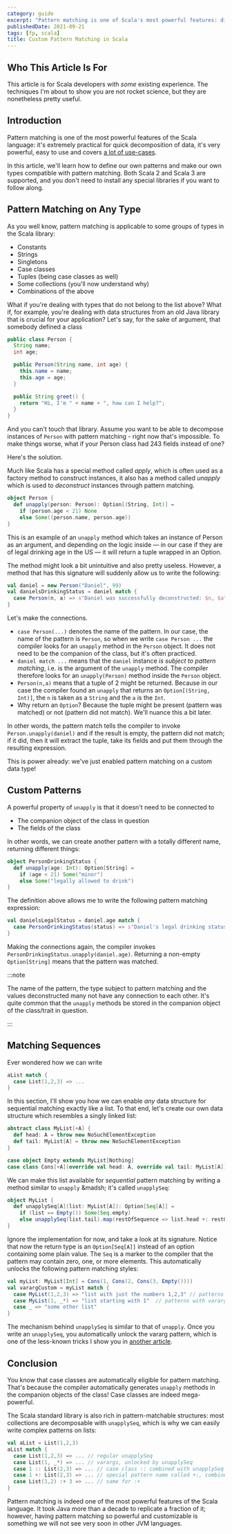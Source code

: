 ```yaml
---
category: guide
excerpt: "Pattern matching is one of Scala's most powerful features: discover how to customize it and create your own patterns in this article"
publishedDate: 2021-09-21
tags: [fp, scala]
title: Custom Pattern Matching in Scala
---
```


## Who This Article Is For

This article is for Scala developers with _some_ existing experience. The techniques I'm about to show you are not rocket science, but they are nonetheless pretty useful.

## Introduction

Pattern matching is one of the most powerful features of the Scala language: it's extremely practical for quick decomposition of data, it's very powerful, easy to use and covers [a lot of use-cases](/articles/8-pattern-matching-tricks-in-scala).

In this article, we'll learn how to define our own patterns and make our own types compatible with pattern matching. Both Scala 2 and Scala 3 are supported, and you don't need to install any special libraries if you want to follow along.

## Pattern Matching on Any Type

As you well know, pattern matching is applicable to some groups of types in the Scala library:

- Constants
- Strings
- Singletons
- Case classes
- Tuples (being case classes as well)
- Some collections (you'll now understand why)
- Combinations of the above

What if you're dealing with types that do not belong to the list above? What if, for example, you're dealing with data structures from an old Java library that is crucial for your application? Let's say, for the sake of argument, that somebody defined a class

```java
public class Person {
  String name;
  int age;

  public Person(String name, int age) {
    this.name = name;
    this.age = age;
  }

  public String greet() {
    return "Hi, I'm " + name + ", how can I help?";
  }
}
```

And you can't touch that library. Assume you want to be able to decompose instances of `Person` with pattern matching - right now that's impossible. To make things worse, what if your Person class had 243 fields instead of one?

Here's the solution.

Much like Scala has a special method called _apply_, which is often used as a factory method to construct instances, it also has a method called _unapply_ which is used to _deconstruct_ instances through pattern matching.

```scala
object Person {
  def unapply(person: Person): Option[(String, Int)] =
    if (person.age < 21) None
    else Some((person.name, person.age))
}
```

This is an example of an `unapply` method which takes an instance of Person as an argument, and depending on the logic inside &mdash; in our case if they are of legal drinking age in the US &mdash; it will return a tuple wrapped in an Option.

The method might look a bit unintuitive and also pretty useless. However, a method that has this signature will suddenly allow us to write the following:

```scala
val daniel = new Person("Daniel", 99)
val danielsDrinkingStatus = daniel match {
  case Person(n, a) => s"Daniel was successfully deconstructed: $n, $a"
}
```

Let's make the connections.

- `case Person(...)` denotes the name of the pattern. In our case, the name of the pattern is `Person`, so when we write `case Person ...` the compiler looks for an `unapply` method in the `Person` object. It does not need to be the companion of the class, but it's often practiced.
- `daniel match ...` means that the `daniel` instance _is subject to pattern matching_, i.e. is the argument of the `unapply` method. The compiler therefore looks for an `unapply(Person)` method inside the `Person` object.
- `Person(n,a)` means that a tuple of 2 might be returned. Because in our case the compiler found an `unapply` that returns an `Option[(String, Int)]`, the `n` is taken as a `String` and the `a` is the `Int`.
- Why return an `Option`? Because the tuple might be present (pattern was matched) or not (pattern did not match). We'll nuance this a bit later.

In other words, the pattern match tells the compiler to invoke `Person.unapply(daniel)` and if the result is empty, the pattern did not match; if it did, then it will extract the tuple, take its fields and put them through the resulting expression.

This is power already: we've just enabled pattern matching on a custom data type!

## Custom Patterns

A powerful property of `unapply` is that it doesn't need to be connected to

- The companion object of the class in question
- The fields of the class

In other words, we can create another pattern with a totally different name, returning different things:

```scala
object PersonDrinkingStatus {
  def unapply(age: Int): Option[String] =
    if (age < 21) Some("minor")
    else Some("legally allowed to drink")
}
```

The definition above allows me to write the following pattern matching expression:

```scala
val danielsLegalStatus = daniel.age match {
  case PersonDrinkingStatus(status) => s"Daniel's legal drinking status is $status"
}
```

Making the connections again, the compiler invokes `PersonDrinkingStatus.unapply(daniel.age)`. Returning a non-empty `Option[String]` means that the pattern was matched.

:::note

The name of the pattern, the type subject to pattern matching and the values deconstructed many not have any connection to each other. It's quite common that the `unapply` methods be stored in the companion object of the class/trait in question.

:::

## Matching Sequences

Ever wondered how we can write

```scala
aList match {
  case List(1,2,3) => ...
}
```

In this section, I'll show you how we can enable _any_ data structure for sequential matching exactly like a list. To that end, let's create our own data structure which resembles a singly linked list:

```scala
abstract class MyList[+A] {
  def head: A = throw new NoSuchElementException
  def tail: MyList[A] = throw new NoSuchElementException
}

case object Empty extends MyList[Nothing]
case class Cons[+A](override val head: A, override val tail: MyList[A]) extends MyList[A]
```

We can make this list available for _sequential_ pattern matching by writing a method similar to `unapply` &madsh; it's called `unapplySeq`:

```scala
object MyList {
  def unapplySeq[A](list: MyList[A]): Option[Seq[A]] =
    if (list == Empty()) Some(Seq.empty)
    else unapplySeq(list.tail).map(restOfSequence => list.head +: restOfSequence)
}
```

Ignore the implementation for now, and take a look at its signature. Notice that now the return type is an `Option[Seq[A]]` instead of an option containing some plain value. The `Seq` is a marker to the compiler that the pattern may contain zero, one, or more elements. This automatically unlocks the following pattern matching styles:

```scala
val myList: MyList[Int] = Cons(1, Cons(2, Cons(3, Empty())))
val varargCustom = myList match {
  case MyList(1,2,3) => "list with just the numbers 1,2,3" // patterns with a finite number of values
  case MyList(1, _*) => "list starting with 1"  // patterns with varargs
  case _ => "some other list"
}
```

The mechanism behind `unapplySeq` is similar to that of `unapply`. Once you write an `unapplySeq`, you automatically unlock the vararg pattern, which is one of the less-known tricks I show you in [another article](/articles/8-pattern-matching-tricks-in-scala).

## Conclusion

You know that case classes are automatically eligible for pattern matching. That's because the compiler automatically generates `unapply` methods in the companion objects of the class! Case classes are indeed mega-powerful.

The Scala standard library is also rich in pattern-matchable structures: most collections are decomposable with `unapplySeq`, which is why we can easily write complex patterns on lists:

```scala
val aList = List(1,2,3)
aList match {
  case List(1,2,3) => ... // regular unapplySeq
  case List(1, _*) => ... // varargs, unlocked by unapplySeq
  case 1 :: List(2,3) => ... // case class :: combined with unapplySeq of the rest of the list
  case 1 +: List(2,3) => ... // special pattern name called +:, combined with unapplySeq
  case List(1,2) :+ 3 => ... // same for :+
}
```

Pattern matching is indeed one of the most powerful features of the Scala language. It took Java more than a decade to replicate a fraction of it; however, having pattern matching so powerful and customizable is something we will not see very soon in other JVM languages.
